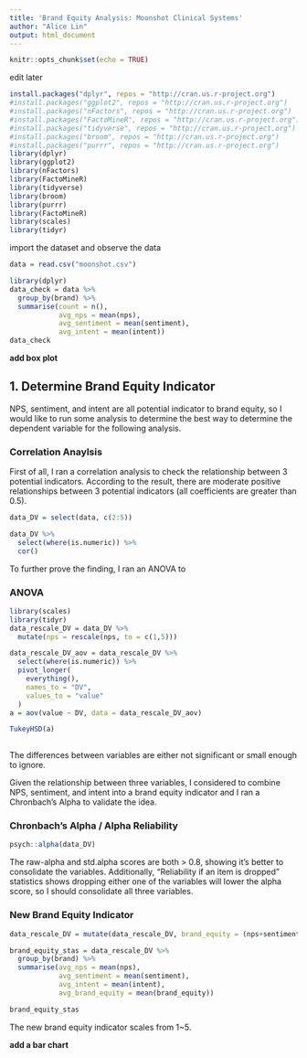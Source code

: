 ```yaml
---
title: 'Brand Equity Analysis: Moonshot Clinical Systems'
author: "Alice Lin"
output: html_document
---
```


```r
knitr::opts_chunk$set(echo = TRUE)
```

edit later 
```r
install.packages("dplyr", repos = "http://cran.us.r-project.org")
#install.packages("ggplot2", repos = "http://cran.us.r-project.org")
#install.packages("nFactors", repos = "http://cran.us.r-project.org")
#install.packages("FactoMineR", repos = "http://cran.us.r-project.org")
#install.packages("tidyverse", repos = "http://cran.us.r-project.org")
#install.packages("broom", repos = "http://cran.us.r-project.org")
#install.packages("purrr", repos = "http://cran.us.r-project.org")
library(dplyr) 
library(ggplot2) 
library(nFactors) 
library(FactoMineR)
library(tidyverse)
library(broom)
library(purrr)
library(FactoMineR)
library(scales)
library(tidyr)
```

import the dataset and observe the data
```r
data = read.csv("moonshot.csv")
```

```r
library(dplyr) 
data_check = data %>%
  group_by(brand) %>%
  summarise(count = n(), 
            avg_nps = mean(nps),
            avg_sentiment = mean(sentiment),
            avg_intent = mean(intent))
data_check
```
**add box plot**

## 1. Determine Brand Equity Indicator

NPS, sentiment, and intent are all potential indicator to brand equity, so I would like to run some analysis to determine the best way to determine the dependent variable for the following analysis.

### Correlation Anaylsis
First of all, I ran a correlation analysis to check the relationship between 3 potential indicators. According to the result, there are moderate positive relationships between 3 potential indicators (all coefficients are greater than 0.5).
```r
data_DV = select(data, c(2:5))

data_DV %>%
  select(where(is.numeric)) %>%
  cor()
```
To further prove the finding, I ran an ANOVA to 

### ANOVA
```r
library(scales)
library(tidyr)
data_rescale_DV = data_DV %>%
  mutate(nps = rescale(nps, to = c(1,5)))

data_rescale_DV_aov = data_rescale_DV %>% 
  select(where(is.numeric)) %>%
  pivot_longer(
    everything(),
    names_to = "DV",
    values_to = "value"
  ) 
a = aov(value ~ DV, data = data_rescale_DV_aov)

TukeyHSD(a)
  
```
The differences between variables are either not significant or small enough to ignore.


Given the relationship between three variables, I considered to combine NPS, sentiment, and intent into a brand equity indicator and I ran a Chronbach’s Alpha to validate the idea.

### Chronbach’s Alpha / Alpha Reliability
```r
psych::alpha(data_DV)
```
The raw-alpha and std.alpha scores are both > 0.8, showing it’s better to consolidate the variables. Additionally, “Reliability if an item is dropped” statistics shows dropping either one of the variables will lower the alpha score, so I should consolidate all three variables.

### New Brand Equity Indicator
```r
data_rescale_DV = mutate(data_rescale_DV, brand_equity = (nps+sentiment+intent)/3)

brand_equity_stas = data_rescale_DV %>%
  group_by(brand) %>%
  summarise(avg_nps = mean(nps),
            avg_sentiment = mean(sentiment),
            avg_intent = mean(intent),
            avg_brand_equity = mean(brand_equity))

brand_equity_stas
```

The new brand equity indicator scales from 1~5. 

**add a bar chart**
